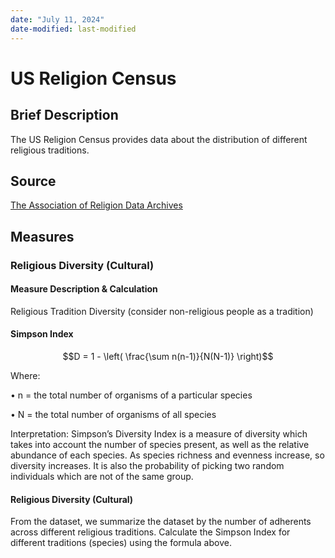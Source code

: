 ```yaml
---
date: "July 11, 2024"
date-modified: last-modified
---
```


# US Religion Census {.unnumbered}

## Brief Description

The US Religion Census provides data about the distribution of different religious traditions.

## Source

[The Association of Religion Data Archives](https://www.thearda.com/us-religion/group-profiles/groups)

## Measures

### Religious Diversity (Cultural)

#### Measure Description & Calculation

Religious Tradition Diversity (consider non-religious people as a tradition)

#### Simpson Index

$$D = 1 - \left( \frac{\sum n(n-1)}{N(N-1)} \right)$$

Where:

• n = the total number of organisms of a particular species

• N = the total number of organisms of all species

Interpretation: Simpson's Diversity Index is a measure of diversity which takes into account the number of species present, as well as the relative abundance of each species. As species richness and evenness increase, so diversity increases. It is also the probability of picking two random individuals which are not of the same group.

#### Religious Diversity (Cultural)

From the dataset, we summarize the dataset by the number of adherents across different religious traditions. Calculate the Simpson Index for different traditions (species) using the formula above.
